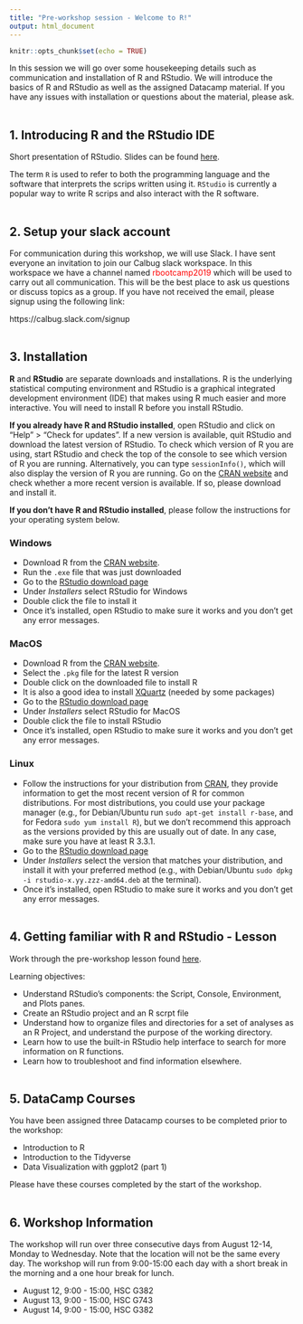 ```yaml
---
title: "Pre-workshop session - Welcome to R!"
output: html_document
---
```


```r
knitr::opts_chunk$set(echo = TRUE)
```

In this session we will go over some housekeeping details such as communication and installation of R and RStudio. We will introduce the basics of R and RStudio as well as the assigned Datacamp material. If you have any issues with installation or questions about the material, please ask. 
<br>
<br>

## 1. Introducing R and the RStudio IDE

Short presentation of RStudio. Slides can be found [here](./handouts/preworkshop.pdf).

The term `R` is used to refer to both the programming language and the software that interprets the scrips written using it. `RStudio` is currently a popular way to write R scrips and also interact with the R software.
<br>
<br>

## 2. Setup your slack account

For communication during this workshop, we will use Slack. I have sent everyone an invitation to join our Calbug slack workspace. In this workspace we have a channel named <font color="red">rbootcamp2019 </font> which will be used to carry out all communication. This will be the best place to ask us questions or discuss topics as a group. If you have not received the email, please signup using the following link:

https://calbug.slack.com/signup
<br>
<br>
 
## 3. Installation
 
<b>R</b> and <b>RStudio</b> are separate downloads and installations. R is the underlying statistical computing environment and RStudio is a graphical integrated development environment (IDE) that makes using R much easier and more interactive. You will need to install R before you install RStudio.

<b> If you already have R and RStudio installed</b>, open RStudio and click on "Help" > "Check for updates". If a new version is available, quit RStudio and download the latest version of RStudio. To check which version of R you are using, start RStudio and check the top of the console to see which version of R you are running. Alternatively, you can type `sessionInfo()`, which will also display the version of R you are running. Go on the [CRAN website](https://cran.r-project.org/bin/windows/base/) and check whether a more recent version is available. If so, please download and install it.

<b> If you don't have R and RStudio installed</b>, please follow the instructions for your operating system below.

### Windows
* Download R from
  the [CRAN website](http://cran.r-project.org/bin/windows/base/release.htm).
* Run the `.exe` file that was just downloaded
* Go to the [RStudio download page](https://www.rstudio.com/products/rstudio/download/#download)
* Under *Installers* select RStudio for Windows
* Double click the file to install it
* Once it's installed, open RStudio to make sure it works and you don't get any
  error messages.

### MacOS
* Download R from
  the [CRAN website](http://cran.r-project.org/bin/macosx).
* Select the `.pkg` file for the latest R version
* Double click on the downloaded file to install R
* It is also a good idea to install [XQuartz](https://www.xquartz.org/) (needed
  by some packages)
* Go to the [RStudio download page](https://www.rstudio.com/products/rstudio/download/#download)
* Under *Installers* select RStudio for MacOS
* Double click the file to install RStudio
* Once it's installed, open RStudio to make sure it works and you don't get any
  error messages.
  
### Linux
* Follow the instructions for your distribution
  from [CRAN](https://cloud.r-project.org/bin/linux), they provide information
  to get the most recent version of R for common distributions. For most
  distributions, you could use your package manager (e.g., for Debian/Ubuntu run
  `sudo apt-get install r-base`, and for Fedora `sudo yum install R`), but we
  don't recommend this approach as the versions provided by this are
  usually out of date. In any case, make sure you have at least R 3.3.1.
* Go to the
  [RStudio download page](https://www.rstudio.com/products/rstudio/download/#download)
* Under *Installers* select the version that matches your distribution, and
  install it with your preferred method (e.g., with Debian/Ubuntu `sudo dpkg -i rstudio-x.yy.zzz-amd64.deb` at the terminal).
* Once it's installed, open RStudio to make sure it works and you don't get any
  error messages.
<br>
<br>  

## 4. Getting familiar with R and RStudio - Lesson

Work through the pre-workshop lesson found [here](./00-preworkshop.html).

Learning objectives:

* Understand RStudio's components: the Script, Console, Environment, and Plots panes.
* Create an RStudio project and an R scrpt file
* Understand how to organize files and directories for a set of analyses as an R Project, and understand the purpose of the working directory.
* Learn how to use the built-in RStudio help interface to search for more information on R functions.
* Learn how to troubleshoot and find information elsewhere.
<br>
<br>

## 5. DataCamp Courses
  
You have been assigned three Datacamp courses to be completed prior to the workshop: 
  
* Introduction to R
* Introduction to the Tidyverse
* Data Visualization with ggplot2 (part 1)
  
Please have these courses completed by the start of the workshop. 
<br>
<br>

## 6. Workshop Information

The workshop will run over three consecutive days from August 12-14, Monday to Wednesday. Note that the location will not be the same every day. The workshop will run from 9:00-15:00 each day with a short break in the morning and a one hour break for lunch. 

* August 12, 9:00 - 15:00, HSC G382
* August 13, 9:00 - 15:00, HSC G743
* August 14, 9:00 - 15:00, HSC G382


    
 
 